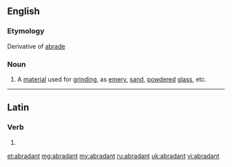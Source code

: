 ==English==

===Etymology===
Derivative of [[abrade]]

===Noun===
{{en-noun}}

# A [[material]] used for [[grind]]ing, as [[emery]], [[sand]], [[powdered]] [[glass]], etc.

----

==Latin==

===Verb===
{{la-verb-form|abrādant}}

# {{conjugation of|abrado|abrādō|3|p|pres|act|sub|lang=la}}

[[et:abradant]]
[[mg:abradant]]
[[my:abradant]]
[[ru:abradant]]
[[uk:abradant]]
[[vi:abradant]]